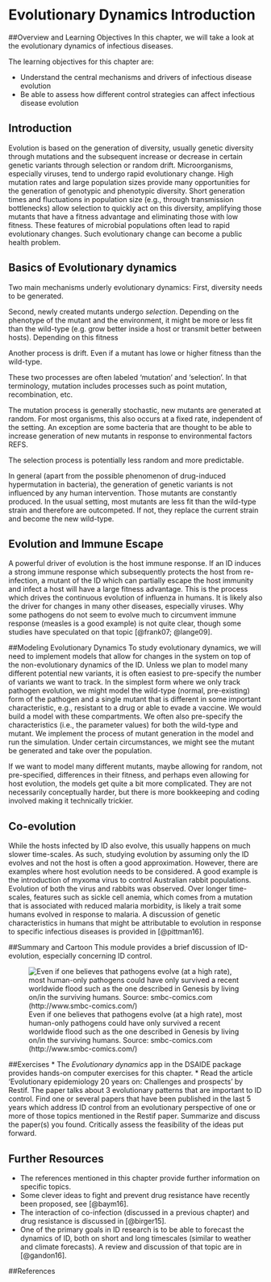 # Evolutionary Dynamics Introduction

##Overview and Learning Objectives
In this chapter, we will take a look at the evolutionary dynamics of infectious diseases. 

The learning objectives for this chapter are:

* Understand the central mechanisms and drivers of infectious disease evolution 
* Be able to assess how different control strategies can affect infectious disease evolution


## Introduction
Evolution is based on the generation of diversity, usually genetic diversity through mutations and the subsequent increase or decrease in certain genetic variants through selection or random drift. Microorganisms, especially viruses, tend to undergo rapid evolutionary change. High mutation rates and large population sizes provide many opportunities for the generation of genotypic and phenotypic diversity. Short generation times and fluctuations in population size (e.g., through transmission bottlenecks) allow selection to quickly act on this diversity, amplifying those mutants that have a fitness advantage and eliminating those with low fitness. These features of microbial populations often lead to rapid evolutionary changes. Such evolutionary change can become a public health problem. 

## Basics of Evolutionary dynamics
Two main mechanisms underly evolutionary dynamics: First, diversity needs to be generated. 

Second, newly created mutants undergo _selection_. Depending on the phenotype of the mutant and the environment, it might be more or less fit than the wild-type (e.g. grow better inside a host or transmit better between hosts). Depending on this fitness

Another process is drift. Even if a mutant has lowe or higher fitness than the wild-type.


These two processes are often labeled 'mutation' and 'selection'. In that terminology, mutation includes processes such as point mutation, recombination, etc.

The mutation process is generally stochastic, new mutants are generated at random. For most organisms, this also occurs at a fixed rate, independent of the setting. An exception are some bacteria that are thought to be able to increase generation of new mutants in response to environmental factors REFS.

The selection process is potentially less random and more predictable. 

In general (apart from the possible phenomenon of drug-induced hypermutation in bacteria), the generation of genetic variants is not influenced by any human intervention. Those mutants are constantly produced. In the usual setting, most mutants are less fit than the wild-type strain and therefore are outcompeted. If not, they replace the current strain and become the new wild-type. 


## Evolution and Immune Escape
A powerful driver of evolution is the host immune response. If an ID induces a strong immune response which subsequently protects the host from re-infection, a mutant of the ID which can partially escape the host immunity and infect a host will have a large fitness advantage. This is the process which drives the continuous evolution of influenza in humans. It is likely also the driver for changes in many other diseases, especially viruses. Why some pathogens do not seem to evolve much to circumvent immune response (measles is a good example) is not quite clear, though some studies have speculated on that topic [@frank07; @lange09].



##Modeling Evolutionary Dynamics
To study evolutionary dynamics, we will need to implement models that allow for changes in the system on top of the non-evolutionary dynamics of the ID. Unless we plan to model many different potential new variants, it is often easiest to pre-specify the number of variants we want to track. In the simplest form where we only track pathogen evolution, we might model the wild-type (normal, pre-existing) form of the pathogen and a single mutant that is different in some important characteristic, e.g., resistant to a drug or able to evade a vaccine. We would build a model with these compartments. We often also pre-specify the characteristics (i.e., the parameter values) for both the wild-type and mutant. We implement the process of mutant generation in the model and run the simulation. Under certain circumstances, we might see the mutant be generated and take over the population. 

If we want to model many different mutants, maybe allowing for random, not pre-specified, differences in their fitness, and perhaps even allowing for host evolution, the models get quite a bit more complicated. They are not necessarily conceptually harder, but there is more bookkeeping and coding involved making it technically trickier.


## Co-evolution
While the hosts infected by ID also evolve, this usually happens on much slower time-scales. As such, studying evolution by assuming only the ID evolves and not the host is often a good approximation. However, there are examples where host evolution needs to be considered. A good example is the introduction of myxoma virus to control Australian rabbit populations. Evolution of both the virus and rabbits was observed. Over longer time-scales, features such as sickle cell anemia, which comes from a mutation that is associated with reduced malaria morbidity, is likely a trait some humans evolved in response to malaria. A discussion of genetic characteristics in humans that might be attributable to evolution in response to specific infectious diseases is provided in [@pittman16].


##Summary and Cartoon
This module provides a brief discussion of ID-evolution, especially concerning ID control.

![Even if one believes that pathogens evolve (at a high rate), most human-only pathogens could have only survived a recent worldwide flood such as the one described in Genesis by living on/in the surviving humans. Source: smbc-comics.com (http://www.smbc-comics.com/)](./images/smbc-ID-evolution.png)

##Exercises
* The _Evolutionary dynamics_ app in the DSAIDE package provides hands-on computer exercises for this chapter.
* Read the article 'Evolutionary epidemiology 20 years on: Challenges and prospects' by Restif. The paper talks about 3 evolutionary patterns that are important to ID control. Find one or several papers that have been published in the last 5 years which address ID control from an evolutionary perspective of one or more of those topics mentioned in the Restif paper. Summarize and discuss the paper(s) you found. Critically assess the feasibility of the ideas put forward. 


## Further Resources
* The references mentioned in this chapter provide further information on specific topics.
* Some clever ideas to fight and prevent drug resistance have recently been proposed, see [@baym16].
* The interaction of co-infection (discussed in a previous chapter) and drug resistance is discussed in [@birger15].
* One of the primary goals in ID research is to be able to forecast the dynamics of ID, both on short and long timescales (similar to weather and climate forecasts). A review and discussion of that topic are in [@gandon16].  


##References
